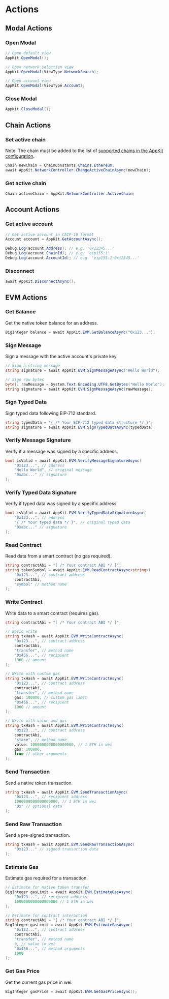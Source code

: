 # Actions

## Modal Actions

### Open Modal

```csharp
// Open default view
AppKit.OpenModal();

// Open network selection view
AppKit.OpenModal(ViewType.NetworkSearch);

// Open account view
AppKit.OpenModal(ViewType.Account);
```

### Close Modal

```csharp
AppKit.CloseModal();
```

## Chain Actions

### Set active chain
Note: The chain must be added to the list of [supported chains in the AppKit configuration](https://docs.reown.com/appkit/unity/core/options#supported-chains).
```csharp
Chain newChain = ChainConstants.Chains.Ethereum;
await AppKit.NetworkController.ChangeActiveChainAsync(newChain);
```

### Get active chain

```csharp
Chain activeChain = AppKit.NetworkController.ActiveChain;
```

## Account Actions

### Get active account

```csharp
// Get active account in CAIP-10 format
Account account = AppKit.GetAccountAsync();

Debug.Log(account.Address); // e.g. '0x12345...'
Debug.Log(account.ChainId); // e.g. 'eip155:1'
Debug.Log(account.AccountId); // e.g. 'eip155:1:0x12345...'
```

### Disconnect

```csharp
await AppKit.DisconnectAsync();
```

## EVM Actions

### Get Balance
Get the native token balance for an address.
```csharp
BigInteger balance = await AppKit.EVM.GetBalanceAsync("0x123...");
```

### Sign Message
Sign a message with the active account's private key.
```csharp
// Sign a string message
string signature = await AppKit.EVM.SignMessageAsync("Hello World");

// Sign raw bytes
byte[] rawMessage = System.Text.Encoding.UTF8.GetBytes("Hello World");
string signature = await AppKit.EVM.SignMessageAsync(rawMessage);
```

### Sign Typed Data
Sign typed data following EIP-712 standard.
```csharp
string typedData = "{ /* Your EIP-712 typed data structure */ }";
string signature = await AppKit.EVM.SignTypedDataAsync(typedData);
```

### Verify Message Signature
Verify if a message was signed by a specific address.
```csharp
bool isValid = await AppKit.EVM.VerifyMessageSignatureAsync(
    "0x123...", // address
    "Hello World", // original message
    "0xabc..." // signature
);
```

### Verify Typed Data Signature
Verify if typed data was signed by a specific address.
```csharp
bool isValid = await AppKit.EVM.VerifyTypedDataSignatureAsync(
    "0x123...", // address
    "{ /* Your typed data */ }", // original typed data
    "0xabc..." // signature
);
```

### Read Contract
Read data from a smart contract (no gas required).
```csharp
string contractAbi = "[ /* Your contract ABI */ ]";
string tokenSymbol = await AppKit.EVM.ReadContractAsync<string>(
    "0x123...", // contract address
    contractAbi,
    "symbol" // method name
);
```

### Write Contract
Write data to a smart contract (requires gas).
```csharp
string contractAbi = "[ /* Your contract ABI */ ]";

// Basic write
string txHash = await AppKit.EVM.WriteContractAsync(
    "0x123...", // contract address
    contractAbi,
    "transfer", // method name
    "0x456...", // recipient
    1000 // amount
);

// Write with custom gas
string txHash = await AppKit.EVM.WriteContractAsync(
    "0x123...", // contract address
    contractAbi,
    "transfer", // method name
    gas: 100000, // custom gas limit
    "0x456...", // recipient
    1000 // amount
);

// Write with value and gas
string txHash = await AppKit.EVM.WriteContractAsync(
    "0x123...", // contract address
    contractAbi,
    "stake", // method name
    value: 1000000000000000000, // 1 ETH in wei
    gas: 100000,
    true // other arguments
);
```

### Send Transaction
Send a native token transaction.
```csharp
string txHash = await AppKit.EVM.SendTransactionAsync(
    "0x123...", // recipient address
    1000000000000000000, // 1 ETH in wei
    "0x" // optional data
);
```

### Send Raw Transaction
Send a pre-signed transaction.
```csharp
string txHash = await AppKit.EVM.SendRawTransactionAsync(
    "0x123..." // signed transaction data
);
```

### Estimate Gas
Estimate gas required for a transaction.
```csharp
// Estimate for native token transfer
BigInteger gasLimit = await AppKit.EVM.EstimateGasAsync(
    "0x123...", // recipient address
    1000000000000000000 // 1 ETH in wei
);

// Estimate for contract interaction
string contractAbi = "[ /* Your contract ABI */ ]";
BigInteger gasLimit = await AppKit.EVM.EstimateGasAsync(
    "0x123...", // contract address
    contractAbi,
    "transfer", // method name
    0, // value in wei
    "0x456...", // method arguments
    1000
);
```

### Get Gas Price
Get the current gas price in wei.
```csharp
BigInteger gasPrice = await AppKit.EVM.GetGasPriceAsync();
```

